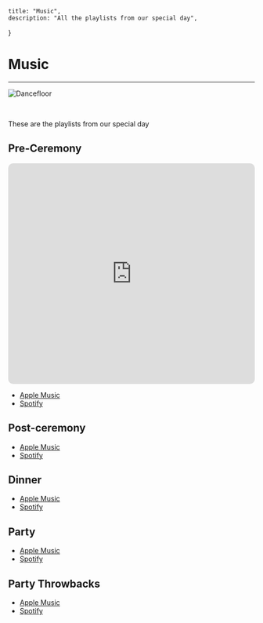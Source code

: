     title: "Music",
    description: "All the playlists from our special day",
}

# Music
---

![Dancefloor](/images/AfterlightImage.jpeg)

<br/>

These are the playlists from our special day

## Pre-Ceremony

<iframe allow="autoplay *; encrypted-media *; fullscreen *; clipboard-write" frameborder="0" height="450" style="width:100%;max-width:660px;overflow:hidden;border-radius:10px;" sandbox="allow-forms allow-popups allow-same-origin allow-scripts allow-storage-access-by-user-activation allow-top-navigation-by-user-activation" src="https://embed.music.apple.com/gb/playlist/wedding-pre-ceremony/pl.u-LAevSLAKgg"></iframe>

- [Apple Music](https://music.apple.com/gb/playlist/wedding-pre-ceremony/pl.u-LAevSLAKgg)
- [Spotify](#)

## Post-ceremony
- [Apple Music](#)
- [Spotify](#)

## Dinner
- [Apple Music](#)
- [Spotify](#)

## Party
- [Apple Music](#)
- [Spotify](https://open.spotify.com/playlist/2VoOzLIOep0if2xrbgk79o?si=I9gKwd1zSJyVdaMMF6WpDg&pi=e-Butzp2iqQl6N)

## Party Throwbacks
- [Apple Music](#)
- [Spotify](https://open.spotify.com/playlist/17K5SwsIU1ituTeWKJGbff?si=p1dFGO1yTpuRdcfm9k-KLA&pi=e-K09fVTrYQWST)
